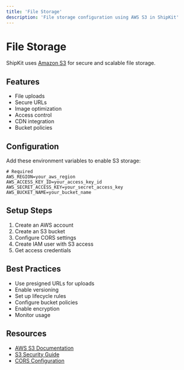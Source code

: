 ```yaml
---
title: 'File Storage'
description: 'File storage configuration using AWS S3 in ShipKit'
---
```


# File Storage

ShipKit uses [Amazon S3](https://aws.amazon.com/s3/) for secure and scalable file storage.

## Features

- File uploads
- Secure URLs
- Image optimization
- Access control
- CDN integration
- Bucket policies

## Configuration

Add these environment variables to enable S3 storage:

```env
# Required
AWS_REGION=your_aws_region
AWS_ACCESS_KEY_ID=your_access_key_id
AWS_SECRET_ACCESS_KEY=your_secret_access_key
AWS_BUCKET_NAME=your_bucket_name
```

## Setup Steps

1. Create an AWS account
2. Create an S3 bucket
3. Configure CORS settings
4. Create IAM user with S3 access
5. Get access credentials

## Best Practices

- Use presigned URLs for uploads
- Enable versioning
- Set up lifecycle rules
- Configure bucket policies
- Enable encryption
- Monitor usage

## Resources

- [AWS S3 Documentation](https://docs.aws.amazon.com/s3)
- [S3 Security Guide](https://docs.aws.amazon.com/AmazonS3/latest/userguide/security-best-practices.html)
- [CORS Configuration](https://docs.aws.amazon.com/AmazonS3/latest/userguide/cors.html)
